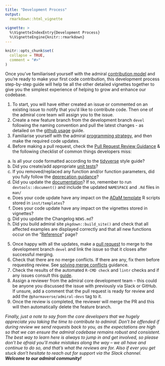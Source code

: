 ```yaml
---
title: "Development Process"
output:
  rmarkdown::html_vignette
    
vignette: >
  %\VignetteIndexEntry{Development Process}
  %\VignetteEngine{knitr::rmarkdown}
---
```


```r
knitr::opts_chunk$set(
  collapse = TRUE,
  comment = "#>"
)
```

Once you’ve familiarised yourself with the admiral [contribution model](https://pharmaverse.github.io/admiral/articles/contribution_model.html) and you’re ready to make your first code contribution, this development process step-by-step guide will help tie all the other detailed vignettes together to give you the simplest experience of helping to grow and enhance our codebase.

1. To start, you will have either created an issue or commented on an existing issue to notify that you’d like to contribute code. Then one of the admiral core team will assign you to the issue.
2. Create a new feature branch from the development branch `devel` following the naming convention and pull the latest changes - as detailed on the [github usage](https://pharmaverse.github.io/admiral/articles/git_usage.html#working-with-feature-branches-1) guide.
3. Familiarise yourself with the admiral [programming strategy](https://pharmaverse.github.io/admiral/articles/programming_strategy.html), and then make the required code updates.
4. Before making a pull request, check the [Pull Request Review Guidance](https://pharmaverse.github.io/admiral/articles/pr_review_guidance.html) & the following checklist of common things developers miss:
  a. Is all your code formatted according to the [tidyverse](https://style.tidyverse.org/) style guide?
  b. Did you create/add appropriate [unit tests](https://pharmaverse.github.io/admiral/articles/unit_test_guidance.html#writing-unit-tests-in-admiral-)?
  c. If you removed/replaced any function and/or function parameters, did you fully follow the [deprecation guidance](https://pharmaverse.github.io/admiral/articles/programming_strategy.html#deprecation-1)?
  d. Did you update the [documentation](https://pharmaverse.github.io/admiral/articles/programming_strategy.html#function-header-documentation-)? If so, remember to run `devtools::document()` and include the updated `NAMESPACE` and `.Rd` files in `man/` 
  e. Does your code update have any impact on the [ADaM template](https://pharmaverse.github.io/admiral/articles/admiral.html#starting-a-script-1) R scripts stored in `inst/templates`?
  f. Does your code update have any impact on the vignettes stored in vignettes?
  g. Did you update the Changelog `NEWS.md`?
  h. Did you build admiral site `pkgdown::build_site()` and check that all affected examples are displayed correctly and that all new functions occur on the "[Reference](https://pharmaverse.github.io/admiral/reference/index.html)" page?
5. Once happy with all the updates, make a [pull request](https://pharmaverse.github.io/admiral/articles/git_usage.html#working-with-feature-branches-1) to merge to the development branch `devel` and link the issue so that it closes after successful merging.
6. Check that there are no merge conflicts. If there are any, fix them before requesting review. See [solving merge conflicts](https://pharmaverse.github.io/admiral/articles/git_usage.html#solving-merge-conflicts) guidance.
7. Check the results of the automated `R-CMD check` and `lintr` checks and if any issues consult this [guide](https://pharmaverse.github.io/admiral/articles/pr_review_guidance.html#common-r-cmd-check-issues-1).
8. Assign a reviewer from the admiral core development team – this could be anyone you discussed the issue with previously via Slack or GitHub. If unsure, add a comment that the pull request is ready for review and add the `@pharmaverse/admiral-devs` tag to it.
9. Once the review is completed, the reviewer will merge the PR and this will then automatically delete the feature branch.

_Finally, just a note to say from the core developers that we hugely appreciate you taking the time to contribute to admiral. Don’t be offended if during review we send requests back to you, as the expectations are high so that we can ensure the admiral codebase remains robust and consistent. The best way to learn here is always to jump in and get involved, so please don’t be afraid you’ll make mistakes along the way – we all have and continue to do so, and that’s what the reviews are for. Also if ever you get stuck don't hesitate to reach out for support via the Slack channel. **Welcome to our admiral community!**_
